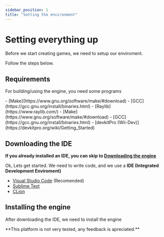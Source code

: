 ```yaml
---
sidebar_position: 1
title: "Setting the environment" 
---
```



# Setting everything up

Before we start creating games, we need to setup our enviroment.

Follow the steps below.

## Requirements

For building/using the engine, you need some programs

<Tabs>
    <TabItem value="Desktop" label="Desktop" default>
        - [Make](https://www.gnu.org/software/make/#download)
        - [GCC](https://gcc.gnu.org/install/binaries.html)
        - [Raylib](https://www.raylib.com/)
    </TabItem>
    <TabItem value="Wii" label="Wii">
        - [Make](https://www.gnu.org/software/make/#download)
        - [GCC](https://gcc.gnu.org/install/binaries.html)
        - [devkitPro (Wii-Dev)](https://devkitpro.org/wiki/Getting_Started)
    </TabItem>
</Tabs>

## Downloading the IDE

**If you already installed an IDE, you can skip to [Downloading the engine](#installing-the-engine)**

Ok, Lets get started. We need to write code, and we use a **IDE (Integrated Development Enviroment)**

- [Visual Studio Code](https://code.visualstudio.com/download) (Recomended)
- [Sublime Text](https://www.sublimetext.com/download)
- [CLion](https://www.jetbrains.com/clion/download/)

## Installing the engine

After downloading the IDE, we need to install the engine

<Tabs>
<TabItem value="Windows" label="Windows" default>

</TabItem>
<TabItem value="Linux" label="Linux">

</TabItem>
<TabItem value="Mac" label="Mac">
**This platform is not very tested, any feedback is apreciated.**
</TabItem>
</Tabs>